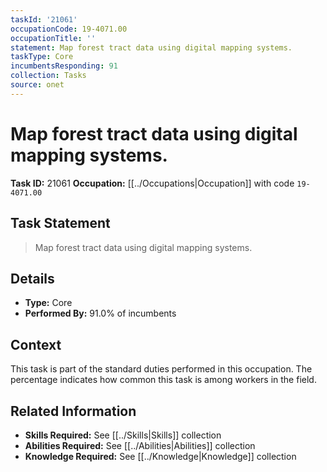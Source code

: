 ```yaml
---
taskId: '21061'
occupationCode: 19-4071.00
occupationTitle: ''
statement: Map forest tract data using digital mapping systems.
taskType: Core
incumbentsResponding: 91
collection: Tasks
source: onet
---
```

# Map forest tract data using digital mapping systems.

**Task ID:** 21061
**Occupation:** [[../Occupations|Occupation]] with code `19-4071.00`

## Task Statement

> Map forest tract data using digital mapping systems.

## Details

- **Type:** Core
- **Performed By:** 91.0% of incumbents

## Context

This task is part of the standard duties performed in this occupation. The percentage indicates how common this task is among workers in the field.

## Related Information

- **Skills Required:** See [[../Skills|Skills]] collection
- **Abilities Required:** See [[../Abilities|Abilities]] collection
- **Knowledge Required:** See [[../Knowledge|Knowledge]] collection
